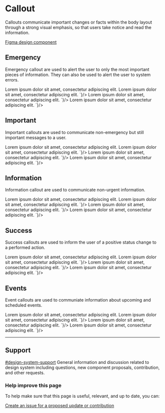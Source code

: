 
<Meta title="Components/Callout" />

# Callout

Callouts communicate important changes or facts within the body layout through a strong visual emphasis,
so that users take notice and read the information.

[Figma design component](https://www.figma.com/file/3pb2IK8s2QUqWieH79KdN7/Components---DIO-DS?node-id=434%3A14140)

## Emergency

Emergency callout are used to alert the user to only the most important pieces of information.
They can also be used to alert the user to system errors.

<GoACallout type="emergency" title="Emergency callout">
  Lorem ipsum dolor sit amet, consectetur adipiscing elit.
</GoACallout>

<Tabs>
  <Tab label="Web Component">
    <CodeSnippet lang="html" code={`
      <goa-callout type="emergency" title="Emergency callout">
        Lorem ipsum dolor sit amet, consectetur adipiscing elit.
      </goa-callout>
    `}/>
  </Tab>
  <Tab label="Angular">
    <CodeSnippet lang="html" code={`
      <goa-callout type="emergency" title="Emergency callout">
        Lorem ipsum dolor sit amet, consectetur adipiscing elit.
      </goa-callout>
    `}/>
  </Tab>
  <Tab label="React">
    <CodeSnippet lang="jsx" code={`
      <GoACallout type="emergency" title="Emergency callout">
        Lorem ipsum dolor sit amet, consectetur adipiscing elit.
      </GoACallout>
    `}/>
  </Tab>
</Tabs>

## Important

Important callouts are used to communicate non-emergency but still important messages to a user.

<GoACallout type="important" title="Important callout">
  Lorem ipsum dolor sit amet, consectetur adipiscing elit.
</GoACallout>

<Tabs>
  <Tab label="Web Component">
    <CodeSnippet lang="html" code={`
      <goa-callout type="important" title="Important callout">
        Lorem ipsum dolor sit amet, consectetur adipiscing elit.
      </goa-callout>
    `}/>
  </Tab>
  <Tab label="Angular">
    <CodeSnippet lang="html" code={`
      <goa-callout type="important" title="Important callout">
        Lorem ipsum dolor sit amet, consectetur adipiscing elit.
      </goa-callout>
    `}/>
  </Tab>
  <Tab label="React">
    <CodeSnippet lang="jsx" code={`
      <GoACallout type="important" title="Important callout">
        Lorem ipsum dolor sit amet, consectetur adipiscing elit.
      </GoACallout>
    `}/>
  </Tab>
</Tabs>

## Information

Information callout are used to communicate non-urgent information.

<GoACallout type="information" title="Information callout">
  Lorem ipsum dolor sit amet, consectetur adipiscing elit.
</GoACallout>

<Tabs>
  <Tab label="Web Component">
    <CodeSnippet lang="html" code={`
      <goa-callout type="information" title="Information callout">
        Lorem ipsum dolor sit amet, consectetur adipiscing elit.
      </goa-callout>
    `}/>
  </Tab>
  <Tab label="Angular">
    <CodeSnippet lang="html" code={`
      <goa-callout type="information" title="Information callout">
        Lorem ipsum dolor sit amet, consectetur adipiscing elit.
      </goa-callout>
    `}/>
  </Tab>
  <Tab label="React">
    <CodeSnippet lang="jsx" code={`
      <GoACallout type="information" title="Information callout">
        Lorem ipsum dolor sit amet, consectetur adipiscing elit.
      </GoACallout>
    `}/>
  </Tab>
</Tabs>


## Success

Success callouts are used to inform the user of a positive status change to a performed action.

<GoACallout type="success" title="Success callout">
  Lorem ipsum dolor sit amet, consectetur adipiscing elit.
</GoACallout>

<Tabs>
  <Tab label="Web Component">
    <CodeSnippet lang="html" code={`
      <goa-callout type="success" title="Success callout">
        Lorem ipsum dolor sit amet, consectetur adipiscing elit.
      </goa-callout>
    `}/>
  </Tab>
  <Tab label="Angular">
    <CodeSnippet lang="html" code={`
      <goa-callout type="success" title="Success callout">
        Lorem ipsum dolor sit amet, consectetur adipiscing elit.
      </goa-callout>
    `}/>
  </Tab>
  <Tab label="React">
    <CodeSnippet lang="jsx" code={`
      <GoACallout type="success" title="Success callout">
        Lorem ipsum dolor sit amet, consectetur adipiscing elit.
      </GoACallout>
    `}/>
  </Tab>
</Tabs>

## Events

Event callouts are used to communiate information about upcoming and scheduled events.

<GoACallout type="event" title="Event callout">
  Lorem ipsum dolor sit amet, consectetur adipiscing elit.
</GoACallout>

<Tabs>
  <Tab label="Web Component">
    <CodeSnippet lang="html" code={`
      <goa-callout type="event" title="Event callout">
        Lorem ipsum dolor sit amet, consectetur adipiscing elit.
      </goa-callout>
    `}/>
  </Tab>
  <Tab label="Angular">
    <CodeSnippet lang="html" code={`
      <goa-callout type="event" title="Event callout">
        Lorem ipsum dolor sit amet, consectetur adipiscing elit.
      </goa-callout>
    `}/>
  </Tab>
  <Tab label="React">
    <CodeSnippet lang="jsx" code={`
      <GoACallout type="event" title="Event callout">
        Lorem ipsum dolor sit amet, consectetur adipiscing elit.
      </GoACallout>
    `}/>
  </Tab>
</Tabs>

---

## Support

<goa-callout type="information" title="Need help? Connect with us on Slack">
  <a href="https://goa-dio.slack.com/archives/C02PLLT9HQ9">#design-system-support</a> General information and discussion related to design system including questions, new component proposals, contribution, and other requests.
</goa-callout>

### Help improve this page

To help make sure that this page is useful, relevant, and up to date, you can:

[Create an issue for a proposed update or contribution](https://github.com/GovAlta/ui-components/issues/new/choose)
